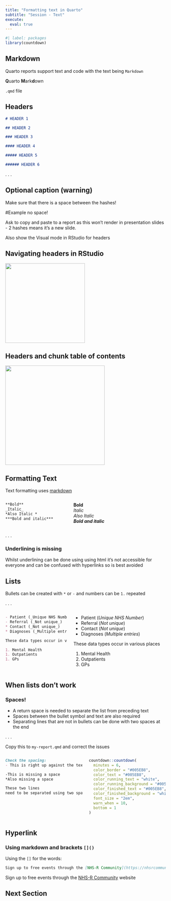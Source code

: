 ```yaml
---
title: "Formatting text in Quarto"
subtitle: "Session - Text"
execute: 
  eval: true
---
```


```r
#| label: packages
library(countdown)
```

## Markdown

Quarto reports support text and code with the text being `Markdown`

**Q**uarto **M**ark**d**own

`.qmd` file

## Headers

``` markdown
# HEADER 1

## HEADER 2

### HEADER 3

#### HEADER 4

##### HEADER 5

###### HEADER 6

```
. . .

::: {.callout-warning collapse="false" appearance="default" icon="true"}
## Optional caption (warning)

Make sure that there is a space between the hashes!


#Example no space!
:::

::: notes
Ask to copy and paste to a report as this won't render in presentation slides - 2 hashes means it's a new slide.

Also show the Visual mode in RStudio for headers
:::

## Navigating headers in RStudio

![](img/outline-headers.PNG){fig-alt="Screenshot of Headers Outline as appears in newer versions of RStudio, includes the word Outline" width="250"}

## Headers and chunk table of contents

![](img/rstudio-toc.PNG){fig-alt="Screenshot of RStudio headers and chunks" width="312"}

## Formatting Text

Text formatting uses [markdown](https://www.markdownguide.org/basic-syntax/)

::: columns
::: {.column width="40%"}
``` markdown
**Bold**
_Italic_
*Also Italic *
***Bold and italic***
```
:::

::: {.column width="60%"}
**Bold**\
*Italic*\
*Also Italic*\
***Bold and italic***
:::
:::

. . .

::: {.callout-caution collapse="false" appearance="default" icon="true"}
### Underlining is missing

Whilst underlining can be done using using html it's not accessible for everyone and can be confused with hyperlinks so is best avoided
:::

## Lists

Bullets can be created with `*` or `-` and numbers can be `1.` repeated

. . .

:::: {.columns}

::: {.column width='40%'}
```markdown
- Patient (_Unique NHS Number_)
- Referral (_Not unique_)
* Contact (_Not unique_)
* Diagnoses (_Multiple entries_)

These data types occur in various places

1. Mental Health
1. Outpatients
1. GPs

```
:::

::: {.column width='60%'}
- Patient (_Unique NHS Number_)
- Referral (_Not unique_)
* Contact (_Not unique_)
* Diagnoses (_Multiple entries_)

These data types occur in various places

1. Mental Health
1. Outpatients
1. GPs
:::

::::

## When lists don't work

:::{.callout-warning collapse=false appearance='default' icon=true}
### Spaces!
- A return space is needed to separate the list from preceding text
- Spaces between the bullet symbol and text are also required 
- Separating lines that are not in bullets can be done with two spaces at the end
:::

. . .

Copy this to `my-report.qmd` and correct the issues

:::: {.columns}

::: {.column width='50%'}
```markdown
Check the spacing:
- This is right up against the text

-This is missing a space
*Also missing a space

These two lines
need to be separated using two space

```
:::

::: {.column width='50%'}

```r
countdown::countdown(
  minutes = 6,
  color_border = "#005EB8",
  color_text = "#005EB8",
  color_running_text = "white",
  color_running_background = "#005EB8",
  color_finished_text = "#005EB8",
  color_finished_background = "white",
  font_size = "2em",
  warn_when = 10,
  bottom = 1
)
```
:::
::::

## Hyperlink

### Using markdown and brackets `[]()`

Using the `[]` for the words:

``` markdown
Sign up to free events through the [NHS-R Community](https://nhsrcommunity.com/) website
```

Sign up to free events through the [NHS-R Community](https://nhsrcommunity.com/) website

## Next Section
